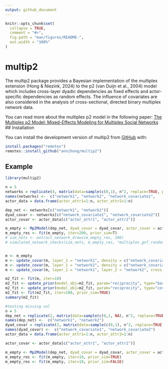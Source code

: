 ```yaml
---
output: github_document
---
```


<!-- README.md is generated from README.Rmd. Please edit that file -->

```r
knitr::opts_chunk$set(
  collapse = TRUE,
  comment = "#>",
  fig.path = "man/figures/README-",
  out.width = "100%"
)
```

# multip2

The multip2 package provides a Bayesian implementation of the multiplex extension (Hong & Niezink, 2024) to the p2 (van Duijn et al., 2004) model which includes cross-layer dyadic dependencies as fixed effects and actor-specific dependencies as random effects. The influence of covariates are also considered in the analysis of cross-sectional, directed binary multiplex network data. 

You can read more about the multiplex p2 model in the following paper: [The Multiplex p2 Model: Mixed-Effects Modeling for Multiplex Social Networks](https://arxiv.org/abs/2405.17707)
## Installation

You can install the development version of multip2 from [GitHub](https://github.com/) with:

``` r
install.packages("remotes")
remotes::install_github("annihong/multip2")

```

## Example

```r
library(multip2)

n = 5
networks = replicate(4, matrix(data=sample(c(0,1), n^2, replace=TRUE, prob=c(0.7,0.3)), nrow=n), simplify = FALSE) #self loops are ignored
names(networks) <-  c("network1", "network2", "network_covariate1",      "network_covariate2")
actor_data = data.frame(actor_attr1=1:n, actor_attr2=1:n)

dep_net <- networks[c("network1", "network2")]
dyad_covar <- networks[c("network_covariate1", "network_covariate2")]
actor_covar <- actor_data[c("actor_attr1", "actor_attr2")]

m_empty <- Mp2Model(dep_net, dyad_covar = dyad_covar, actor_covar = actor_data)
m_empty_res <- fit(m_empty, iter=200, prior_sim=T)
# sim_nets <- extract_network_draws(m_empty_res, 200)
# simulated_network_checks(sim_nets, m_empty_res, "multiplex_gof_random")


m <- m_empty
m <- update_covar(m, layer_1 = "network1", density = c("network_covariate2", "network_covariate1"), reciprocity = c("network_covariate2"), receiver = "actor_attr2")
m <- update_covar(m, layer_1 = "network2", density = c("network_covariate2", "network_covariate1"), reciprocity = "network_covariate2", sender = "actor_attr1")
m <- update_covar(m, layer_1 = "network1", layer_2 = "network2", cross_density = c("network_covariate2", "network_covariate1"), cross_reciprocity = "network_covariate2", sender = "actor_attr1")

m2_fit <- fit(m, iter=10)
m2_fit <- update_prior(model_obj=m2_fit, param="reciprocity", type="baseline", layer_lab=NULL, covar_lab=NULL, mean=99, sd=99, eta=NULL, alpha=NULL, beta=NULL)
m2_fit <- update_prior(model_obj=m2_fit, param="reciprocity", type="covariate", layer_lab="network1", covar_lab="network_covariate2", mean=99, sd=99, eta=NULL, alpha=NULL, beta=NULL)
m2_fit <- fit(m2_fit, iter=100, prior_sim=TRUE)
summary(m2_fit)

#testing missing val
n = 5
dep_net = replicate(2, matrix(data=sample(c(0,1, NA), n^2, replace=TRUE, prob=c(0.7,0.2, 0.1)), nrow=n), simplify = FALSE) #self loops are ignored
names(dep_net) <-  c("network1", "network2")
dyad_covar = replicate(2, matrix(data=sample(c(0,1), n^2, replace=TRUE, prob=c(0.7,0.3)), nrow=n), simplify = FALSE) #self loops are ignored
names(dyad_covar) <-  c("network_covariate1", "network_covariate2")
actor_data = data.frame(actor_attr1=1:n, actor_attr2=1:n)

actor_covar <- actor_data[c("actor_attr1", "actor_attr2")]

m_empty <- Mp2Model(dep_net, dyad_covar = dyad_covar, actor_covar = actor_data)
m_empty_res <- fit(m_empty, iter=10, prior_sim=TRUE)
m_empty_res <- fit(m_empty, iter=10, prior_sim=FALSE)
```
